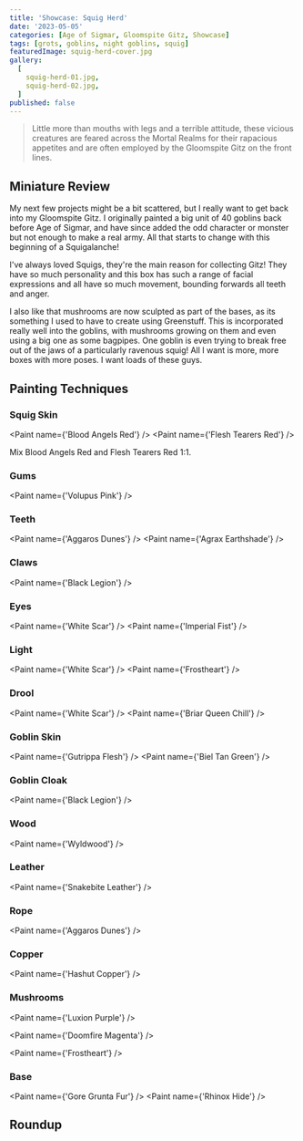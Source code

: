 ```yaml
---
title: 'Showcase: Squig Herd'
date: '2023-05-05'
categories: [Age of Sigmar, Gloomspite Gitz, Showcase]
tags: [grots, goblins, night goblins, squig]
featuredImage: squig-herd-cover.jpg
gallery:
  [
    squig-herd-01.jpg,
    squig-herd-02.jpg,
  ]
published: false
---
```



> Little more than mouths with legs and a terrible attitude, these vicious creatures are feared across the Mortal
> Realms for their rapacious appetites and are often employed by the Gloomspite Gitz on the front lines.

## Miniature Review

My next few projects might be a bit scattered, but I really want to get back into my Gloomspite Gitz. I originally
painted a big unit of 40 goblins back before Age of Sigmar, and have since added the odd character or monster but
not enough to make a real army. All that starts to change with this beginning of a Squigalanche!

I've always loved Squigs, they're the main reason for collecting Gitz! They have so much personality and this box has
such a range of facial expressions and all have so much movement, bounding forwards all teeth and anger.

I also like that mushrooms are now sculpted as part of the bases, as its something I used to have to create using
Greenstuff. This is incorporated really well into the goblins, with mushrooms growing on them and even using a big
one as some bagpipes. One goblin is even trying to break free out of the jaws of a particularly ravenous squig! All
I want is more, more boxes with more poses. I want loads of these guys.

## Painting Techniques

### Squig Skin

<Paint name={'Blood Angels Red'} />
<Paint name={'Flesh Tearers Red'} />

Mix Blood Angels Red and Flesh Tearers Red 1:1.

### Gums

<Paint name={'Volupus Pink'} />

### Teeth

<Paint name={'Aggaros Dunes'} />
<Paint name={'Agrax Earthshade'} />

### Claws

<Paint name={'Black Legion'} />

### Eyes

<Paint name={'White Scar'} />
<Paint name={'Imperial Fist'} />

### Light

<Paint name={'White Scar'} />
<Paint name={'Frostheart'} />

### Drool

<Paint name={'White Scar'} />
<Paint name={'Briar Queen Chill'} />

### Goblin Skin

<Paint name={'Gutrippa Flesh'} />
<Paint name={'Biel Tan Green'} />

### Goblin Cloak

<Paint name={'Black Legion'} />

### Wood

<Paint name={'Wyldwood'} />

### Leather

<Paint name={'Snakebite Leather'} />

### Rope

<Paint name={'Aggaros Dunes'} />

### Copper

<Paint name={'Hashut Copper'} />

### Mushrooms

<Paint name={'Luxion Purple'} />

<Paint name={'Doomfire Magenta'} />

<Paint name={'Frostheart'} />

### Base

<Paint name={'Gore Grunta Fur'} />
<Paint name={'Rhinox Hide'} />

## Roundup

